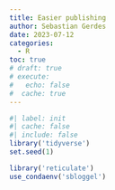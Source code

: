 ```yaml
---
title: Easier publishing
author: Sebastian Gerdes
date: 2023-07-12
categories:
  - R
toc: true
# draft: true
# execute: 
#   echo: false
#  cache: true
---
```


```r
#| label: init
#| cache: false
#| include: false
library('tidyverse')
set.seed(1)

library('reticulate')
use_condaenv('sbloggel')
```
